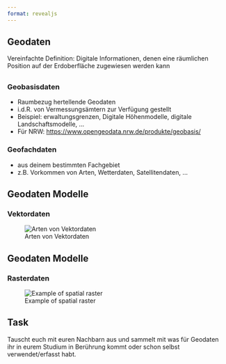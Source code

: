 ```yaml
---
format: revealjs
---
```


## Geodaten

Vereinfachte Definition: 
Digitale Informationen, denen eine räumlichen Position auf der Erdoberfläche
zugewiesen werden kann

##

### Geobasisdaten

* Raumbezug hertellende Geodaten
* i.d.R. von Vermessungsämtern zur Verfügung gestellt
* Beispiel: erwaltungsgrenzen, Digitale Höhenmodelle, digitale Landschaftsmodelle, ...
* Für NRW: [https://www.opengeodata.nrw.de/produkte/geobasis/](https://www.opengeodata.nrw.de/produkte/geobasis/)

### Geofachdaten

* aus deinem bestimmten Fachgebiet
* z.B. Vorkommen von Arten, Wetterdaten, Satellitendaten, ...




## Geodaten Modelle

### Vektordaten

![Arten von Vektordaten](https://upload.wikimedia.org/wikipedia/en/9/97/GIS_PointsLinesPolygons.PNG)


## Geodaten Modelle

### Rasterdaten

![Example of spatial raster](assets/spatial_raster.png)




:::{.callout-important }
## Task

Tauscht euch mit euren Nachbarn aus und sammelt mit was für Geodaten ihr in eurem Studium
in Berührung kommt oder schon selbst verwendet/erfasst habt.

:::






